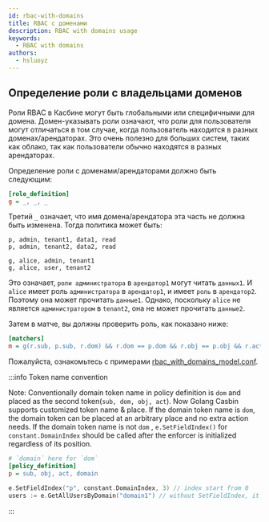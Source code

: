 ```yaml
---
id: rbac-with-domains
title: RBAC с доменами
description: RBAC with domains usage
keywords:
  - RBAC with domains
authors:
  - hsluoyz
---
```


## Определение роли с владельцами доменов

Роли RBAC в Касбине могут быть глобальными или специфичными для домена. Домен-указывать роли означают, что роли для пользователя могут отличаться в том случае, когда пользователь находится в разных доменах/арендаторах. Это очень полезно для больших систем, таких как облако, так как пользователи обычно находятся в разных арендаторах.

Определение роли с доменами/арендаторами должно быть следующим:

```ini
[role_definition]
g = _, _, _
```

Третий `_` означает, что имя домена/арендатора эта часть не должна быть изменена. Тогда политика может быть:

```
p, admin, tenant1, data1, read
p, admin, tenant2, data2, read

g, alice, admin, tenant1
g, alice, user, tenant2
```

Это означает, `роли администратора` в `арендатор1` могут читать `данных1`. И `alice` имеет роль `администратора` в `арендатор1`, и имеет `роль` в `арендатор2`. Поэтому она может прочитать `данные1`. Однако, поскольку `alice` не является `администратором` в `tenant2`, она не может прочитать `данные2`.

Затем в матче, вы должны проверить роль, как показано ниже:

```ini
[matchers]
m = g(r.sub, p.sub, r.dom) && r.dom == p.dom && r.obj == p.obj && r.act == p.act
```

Пожалуйста, ознакомьтесь с примерами [rbac_with_domains_model.conf](https://github.com/casbin/casbin/blob/master/examples/rbac_with_domains_model.conf).

:::info Token name convention

Note: Conventionally domain token name in policy definition is `dom` and placed as the second token(`sub, dom, obj, act`). Now Golang Casbin supports customized token name & place. If the domain token name is `dom`, the domain token can be placed at an arbitrary place and no extra action needs.  If the domain token name is not `dom` , `e.SetFieldIndex()` for `constant.DomainIndex` should be called after the enforcer is initialized regardless of its position.

```ini
# `domain` here for `dom`
[policy_definition]
p = sub, obj, act, domain
```

```go
e.SetFieldIndex("p", constant.DomainIndex, 3) // index start from 0
users := e.GetAllUsersByDomain("domain1") // without SetFieldIndex, it will raise an error
```

:::
